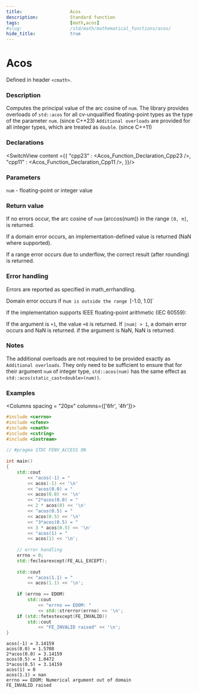 ```yaml
---
title:                  Acos
description:            Standard function
tags:                   [math,acos]
#slug:                  /std/math/mathematical_functions/acos/
hide_title:             true
---
```




# Acos

Defined in header `<cmath>`.

### Description

Computes the principal value of the arc cosine of `num`. The library provides overloads 
of `std::acos` for all cv-unqualified floating-point types as the type of the parameter `num`. (since C++23)
`Additional overloads` are provided for all integer types, which are treated as `double`. (since C++11)


### Declarations

<SwitchView content ={{
    "cpp23" : <Acos_Function_Declaration_Cpp23 />,
    "cpp11" : <Acos_Function_Declaration_Cpp11 />,
}}/>


### Parameters
 
`num` - floating-point or integer value

### Return value

If no errors occur, the arc cosine of `num` (arccos(num)) in the range `[0, π]`, is returned.

If a domain error occurs, an implementation-defined value is returned (NaN where supported).

If a range error occurs due to underflow, the correct result (after rounding) is returned.

### Error handling

Errors are reported as specified in math_errhandling.

Domain error occurs if n`um is outside the range `[-1.0, 1.0]`

If the implementation supports IEEE floating-point arithmetic (IEC 60559):

If the argument is `+1`, the value `+0` is returned.
If `|num| > 1`, a domain error occurs and NaN is returned.
if the argument is NaN, NaN is returned.


### Notes

The additional overloads are not required to be provided exactly as `Additional overloads`. 
They only need to be sufficient to ensure that for their argument `num` of integer type, 
`std::acos(num)` has the same effect as `std::acos(static_cast<double>(num))`.


### Examples



<Columns spacing = "20px" columns={['6fr', '4fr']}>
<div>

```cpp
#include <cerrno>
#include <cfenv>
#include <cmath>
#include <cstring>
#include <iostream>
 
// #pragma STDC FENV_ACCESS ON
 
int main()
{
    std::cout 
        << "acos(-1) = " 
        << acos(-1) << '\n'
        << "acos(0.0) = " 
        << acos(0.0) << '\n'
        << "2*acos(0.0) = " 
        << 2 * acos(0) << '\n'
        << "acos(0.5) = " 
        << acos(0.5) << '\n'
        << "3*acos(0.5) = " 
        << 3 * acos(0.5) << '\n'
        << "acos(1) = " 
        << acos(1) << '\n';
 
    // error handling
    errno = 0;
    std::feclearexcept(FE_ALL_EXCEPT);
 
    std::cout 
        << "acos(1.1) = " 
        << acos(1.1) << '\n';
 
    if (errno == EDOM)
        std::cout 
            << "errno == EDOM: " 
            << std::strerror(errno) << '\n';
    if (std::fetestexcept(FE_INVALID))
        std::cout 
            << "FE_INVALID raised" << '\n';
}

```

</div>

<div>

```plaintext title="Result"
acos(-1) = 3.14159
acos(0.0) = 1.5708
2*acos(0.0) = 3.14159
acos(0.5) = 1.0472
3*acos(0.5) = 3.14159
acos(1) = 0
acos(1.1) = nan
errno == EDOM: Numerical argument out of domain
FE_INVALID raised
```

</div>
</Columns>
